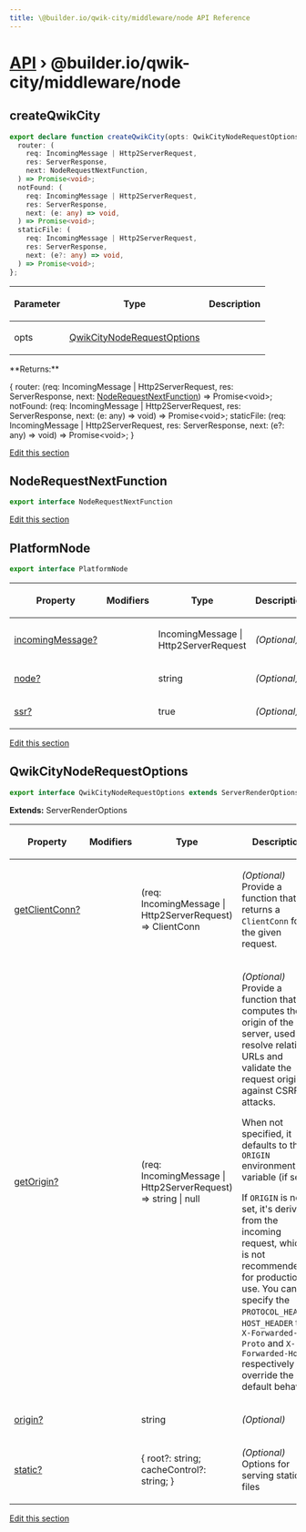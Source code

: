 ```yaml
---
title: \@builder.io/qwik-city/middleware/node API Reference
---
```


# [API](/api) &rsaquo; @builder.io/qwik-city/middleware/node

## createQwikCity

```typescript
export declare function createQwikCity(opts: QwikCityNodeRequestOptions): {
  router: (
    req: IncomingMessage | Http2ServerRequest,
    res: ServerResponse,
    next: NodeRequestNextFunction,
  ) => Promise<void>;
  notFound: (
    req: IncomingMessage | Http2ServerRequest,
    res: ServerResponse,
    next: (e: any) => void,
  ) => Promise<void>;
  staticFile: (
    req: IncomingMessage | Http2ServerRequest,
    res: ServerResponse,
    next: (e?: any) => void,
  ) => Promise<void>;
};
```

<table><thead><tr><th>

Parameter

</th><th>

Type

</th><th>

Description

</th></tr></thead>
<tbody><tr><td>

opts

</td><td>

[QwikCityNodeRequestOptions](#qwikcitynoderequestoptions)

</td><td>

</td></tr>
</tbody></table>
**Returns:**

\{ router: (req: IncomingMessage \| Http2ServerRequest, res: ServerResponse, next: [NodeRequestNextFunction](#noderequestnextfunction)) =&gt; Promise&lt;void&gt;; notFound: (req: IncomingMessage \| Http2ServerRequest, res: ServerResponse, next: (e: any) =&gt; void) =&gt; Promise&lt;void&gt;; staticFile: (req: IncomingMessage \| Http2ServerRequest, res: ServerResponse, next: (e?: any) =&gt; void) =&gt; Promise&lt;void&gt;; }

[Edit this section](https://github.com/QwikDev/qwik/tree/main/packages/qwik-city/src/middleware/node/index.ts)

## NodeRequestNextFunction

```typescript
export interface NodeRequestNextFunction
```

[Edit this section](https://github.com/QwikDev/qwik/tree/main/packages/qwik-city/src/middleware/node/index.ts)

## PlatformNode

```typescript
export interface PlatformNode
```

<table><thead><tr><th>

Property

</th><th>

Modifiers

</th><th>

Type

</th><th>

Description

</th></tr></thead>
<tbody><tr><td>

[incomingMessage?](#)

</td><td>

</td><td>

IncomingMessage \| Http2ServerRequest

</td><td>

_(Optional)_

</td></tr>
<tr><td>

[node?](#)

</td><td>

</td><td>

string

</td><td>

_(Optional)_

</td></tr>
<tr><td>

[ssr?](#)

</td><td>

</td><td>

true

</td><td>

_(Optional)_

</td></tr>
</tbody></table>

[Edit this section](https://github.com/QwikDev/qwik/tree/main/packages/qwik-city/src/middleware/node/index.ts)

## QwikCityNodeRequestOptions

```typescript
export interface QwikCityNodeRequestOptions extends ServerRenderOptions
```

**Extends:** ServerRenderOptions

<table><thead><tr><th>

Property

</th><th>

Modifiers

</th><th>

Type

</th><th>

Description

</th></tr></thead>
<tbody><tr><td>

[getClientConn?](#)

</td><td>

</td><td>

(req: IncomingMessage \| Http2ServerRequest) =&gt; ClientConn

</td><td>

_(Optional)_ Provide a function that returns a `ClientConn` for the given request.

</td></tr>
<tr><td>

[getOrigin?](#)

</td><td>

</td><td>

(req: IncomingMessage \| Http2ServerRequest) =&gt; string \| null

</td><td>

_(Optional)_ Provide a function that computes the origin of the server, used to resolve relative URLs and validate the request origin against CSRF attacks.

When not specified, it defaults to the `ORIGIN` environment variable (if set).

If `ORIGIN` is not set, it's derived from the incoming request, which is not recommended for production use. You can specify the `PROTOCOL_HEADER`, `HOST_HEADER` to `X-Forwarded-Proto` and `X-Forwarded-Host` respectively to override the default behavior.

</td></tr>
<tr><td>

[origin?](#)

</td><td>

</td><td>

string

</td><td>

_(Optional)_

</td></tr>
<tr><td>

[static?](#)

</td><td>

</td><td>

\{ root?: string; cacheControl?: string; }

</td><td>

_(Optional)_ Options for serving static files

</td></tr>
</tbody></table>

[Edit this section](https://github.com/QwikDev/qwik/tree/main/packages/qwik-city/src/middleware/node/index.ts)
